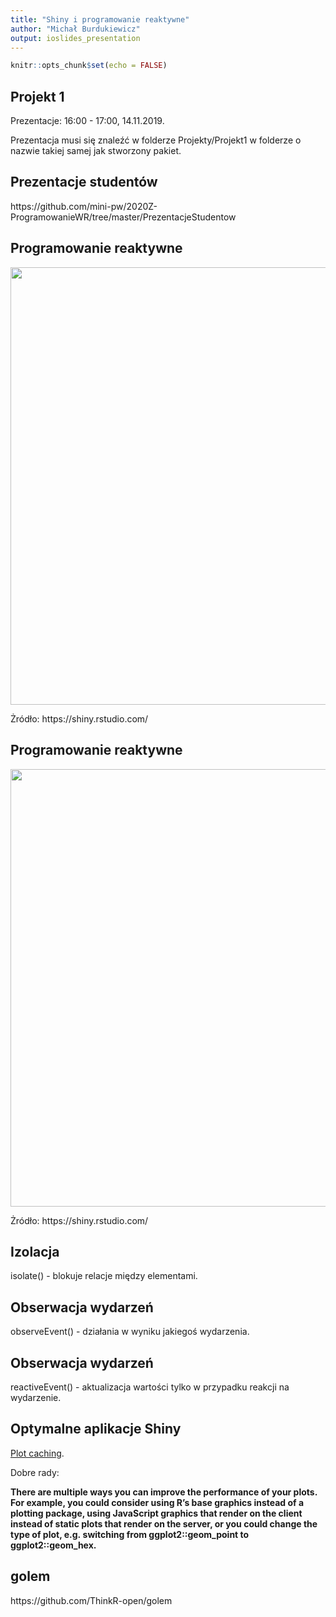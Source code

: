 ```yaml
---
title: "Shiny i programowanie reaktywne"
author: "Michał Burdukiewicz"
output: ioslides_presentation
---
```


```r
knitr::opts_chunk$set(echo = FALSE)
```

## Projekt 1

Prezentacje: 16:00 - 17:00, 14.11.2019.

Prezentacja musi się znaleźć w folderze Projekty/Projekt1 w folderze o nazwie takiej samej jak stworzony pakiet.

## Prezentacje studentów

https://github.com/mini-pw/2020Z-ProgramowanieWR/tree/master/PrezentacjeStudentow

## Programowanie reaktywne

<img src="https://shiny.rstudio.com/images/reactivity_diagrams/roles.png" width="700px">

Żródło: https://shiny.rstudio.com/

## Programowanie reaktywne

<img src="https://shiny.rstudio.com/images/reactivity_diagrams/roles_implement.png" width="700px">

Żródło: https://shiny.rstudio.com/

## Izolacja

isolate() - blokuje relacje między elementami.

## Obserwacja wydarzeń

observeEvent() - działania w wyniku jakiegoś wydarzenia.

## Obserwacja wydarzeń

reactiveEvent() - aktualizacja wartości tylko w przypadku reakcji na wydarzenie.

## Optymalne aplikacje Shiny

[Plot caching](https://shiny.rstudio.com/articles/plot-caching.html).

Dobre rady: 

**There are multiple ways you can improve the performance of your plots. For example, you could consider using R’s base graphics instead of a plotting package, using JavaScript graphics that render on the client instead of static plots that render on the server, or you could change the type of plot, e.g. switching from ggplot2::geom_point to ggplot2::geom_hex.**

## golem

https://github.com/ThinkR-open/golem
